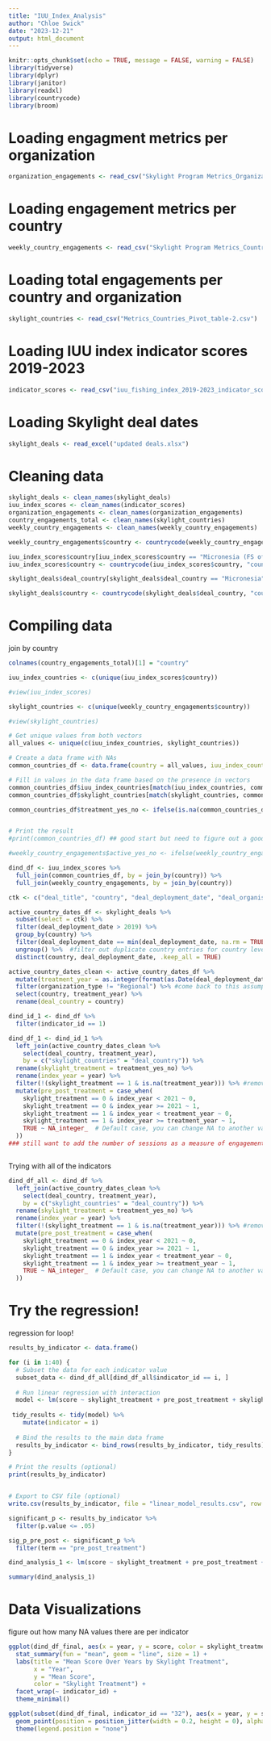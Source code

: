 ```yaml
---
title: "IUU_Index_Analysis"
author: "Chloe Swick"
date: "2023-12-21"
output: html_document
---
```


```r
knitr::opts_chunk$set(echo = TRUE, message = FALSE, warning = FALSE)
library(tidyverse)
library(dplyr)
library(janitor)
library(readxl)
library(countrycode)
library(broom)

```



# Loading engagment metrics per organization 

```r
organization_engagements <- read_csv("Skylight Program Metrics_Organizations_Table.csv")
```


# Loading engagement metrics per country 

```r
weekly_country_engagements <- read_csv("Skylight Program Metrics_Countries_Table.csv")
```



# Loading total engagements per country and organization 

```r
skylight_countries <- read_csv("Metrics_Countries_Pivot_table-2.csv")
```


# Loading IUU index indicator scores 2019-2023 

```r
indicator_scores <- read_csv("iuu_fishing_index_2019-2023_indicator_scores.csv")
```


# Loading Skylight deal dates 

```r
skylight_deals <- read_excel("updated deals.xlsx")
```



# Cleaning data 


```r
skylight_deals <- clean_names(skylight_deals)
iuu_index_scores <- clean_names(indicator_scores)
organization_engagements <- clean_names(organization_engagements)
country_engagements_total <- clean_names(skylight_countries)
weekly_country_engagements <- clean_names(weekly_country_engagements)
```


```r
weekly_country_engagements$country <- countrycode(weekly_country_engagements$country, "country.name", "country.name")

iuu_index_scores$country[iuu_index_scores$country == "Micronesia (FS of)"] <- "Federated States of Micronesia"
iuu_index_scores$country <- countrycode(iuu_index_scores$country, "country.name", "country.name")

skylight_deals$deal_country[skylight_deals$deal_country == "Micronesia"] <- "Federated States of Micronesia"

skylight_deals$country <- countrycode(skylight_deals$deal_country, "country.name", "country.name") 
```



# Compiling data 

join by country 

```r
colnames(country_engagements_total)[1] = "country"
```

```r
iuu_index_countries <- c(unique(iuu_index_scores$country))

#view(iuu_index_scores)

skylight_countries <- c(unique(weekly_country_engagements$country))

#view(skylight_countries)

```



```r

# Get unique values from both vectors
all_values <- unique(c(iuu_index_countries, skylight_countries))

# Create a data frame with NAs
common_countries_df <- data.frame(country = all_values, iuu_index_countries = NA, skylight_countries = NA)

# Fill in values in the data frame based on the presence in vectors
common_countries_df$iuu_index_countries[match(iuu_index_countries, common_countries_df$country)] <- iuu_index_countries
common_countries_df$skylight_countries[match(skylight_countries, common_countries_df$country)] <- skylight_countries

common_countries_df$treatment_yes_no <- ifelse(is.na(common_countries_df$skylight_countries), 0, 1)


# Print the result
#print(common_countries_df) ## good start but need to figure out a good way to get rid of the spelling differences (micronesia and south korea). maybe we can ask Chris
```


```r
#weekly_country_engagements$active_yes_no <- ifelse(weekly_country_engagements$no_of_active_weeks>4, 1, 0)
```



```r
dind_df <- iuu_index_scores %>% 
  full_join(common_countries_df, by = join_by(country)) %>%
  full_join(weekly_country_engagements, by = join_by(country))
```


```r

ctk <- c("deal_title", "country", "deal_deployment_date", "deal_organisation","organization_type")

active_country_dates_df <- skylight_deals %>% 
  subset(select = ctk) %>% 
  filter(deal_deployment_date > 2019) %>% 
  group_by(country) %>%
  filter(deal_deployment_date == min(deal_deployment_date, na.rm = TRUE)) %>%
  ungroup() %>%  #filter out duplicate country entries for country level analysis 
  distinct(country, deal_deployment_date, .keep_all = TRUE)

```



```r
active_country_dates_clean <- active_country_dates_df %>% 
  mutate(treatment_year = as.integer(format(as.Date(deal_deployment_date), "%Y"))) %>% 
  filter(organization_type != "Regional") %>% #come back to this assumption later
  select(country, treatment_year) %>% 
  rename(deal_country = country)
```


```r
dind_id_1 <- dind_df %>% 
  filter(indicator_id == 1)
```



```r
dind_df_1 <- dind_id_1 %>% 
  left_join(active_country_dates_clean %>% 
    select(deal_country, treatment_year), 
    by = c("skylight_countries" = "deal_country")) %>% 
  rename(skylight_treatment = treatment_yes_no) %>% 
  rename(index_year = year) %>% 
  filter(!(skylight_treatment == 1 & is.na(treatment_year))) %>% #removing skylight countries without deal date 
  mutate(pre_post_treatment = case_when(
    skylight_treatment == 0 & index_year < 2021 ~ 0,
    skylight_treatment == 0 & index_year >= 2021 ~ 1,
    skylight_treatment == 1 & index_year < treatment_year ~ 0,
    skylight_treatment == 1 & index_year >= treatment_year ~ 1,
    TRUE ~ NA_integer_  # Default case, you can change NA to another value if needed
  )) 
### still want to add the number of sessions as a measure of engagement



```


Trying with all of the indicators 

```r
dind_df_all <- dind_df %>% 
  left_join(active_country_dates_clean %>% 
    select(deal_country, treatment_year), 
    by = c("skylight_countries" = "deal_country")) %>% 
  rename(skylight_treatment = treatment_yes_no) %>% 
  rename(index_year = year) %>% 
  filter(!(skylight_treatment == 1 & is.na(treatment_year))) %>% #removing skylight countries without deal date 
  mutate(pre_post_treatment = case_when(
    skylight_treatment == 0 & index_year < 2021 ~ 0,
    skylight_treatment == 0 & index_year >= 2021 ~ 1,
    skylight_treatment == 1 & index_year < treatment_year ~ 0,
    skylight_treatment == 1 & index_year >= treatment_year ~ 1,
    TRUE ~ NA_integer_  # Default case, you can change NA to another value if needed
  )) 
```


# Try the regression!


regression for loop! 

```r
results_by_indicator <- data.frame()

for (i in 1:40) {
  # Subset the data for each indicator value
  subset_data <- dind_df_all[dind_df_all$indicator_id == i, ]
  
  # Run linear regression with interaction
  model <- lm(score ~ skylight_treatment + pre_post_treatment + skylight_treatment * pre_post_treatment, data = subset_data)
  
 tidy_results <- tidy(model) %>%
    mutate(indicator = i)
  
  # Bind the results to the main data frame
  results_by_indicator <- bind_rows(results_by_indicator, tidy_results)
}

# Print the results (optional)
print(results_by_indicator)


# Export to CSV file (optional)
write.csv(results_by_indicator, file = "linear_model_results.csv", row.names = FALSE)

```

```r
significant_p <- results_by_indicator %>% 
  filter(p.value <= .05)

sig_p_pre_post <- significant_p %>% 
  filter(term == "pre_post_treatment")
```



```r
dind_analysis_1 <- lm(score ~ skylight_treatment + pre_post_treatment + skylight_treatment * pre_post_treatment, data = dind_df_1)

summary(dind_analysis_1)
```



# Data Visualizations

figure out how many NA values there are per indicator 

```r
ggplot(dind_df_final, aes(x = year, y = score, color = skylight_treatment, group = interaction(indicator_id, skylight_treatment))) +
  stat_summary(fun = "mean", geom = "line", size = 1) +
  labs(title = "Mean Score Over Years by Skylight Treatment",
       x = "Year",
       y = "Mean Score",
       color = "Skylight Treatment") +
  facet_wrap(~ indicator_id) +
  theme_minimal()
```



```r
ggplot(subset(dind_df_final, indicator_id == "32"), aes(x = year, y = score,group = country, color = skylight_treatment, group = interaction(indicator_id, skylight_treatment))) +
  geom_point(position = position_jitter(width = 0.2, height = 0), alpha = 0.5)+
  theme(legend.position = "none")
```








